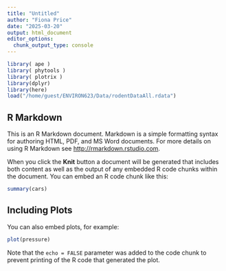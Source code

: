 ```yaml
---
title: "Untitled"
author: "Fiona Price"
date: "2025-03-20"
output: html_document
editor_options: 
  chunk_output_type: console
---
```


```r
library( ape )
library( phytools )
library( plotrix )
library(dplyr)
library(here)
load("/home/guest/ENVIRON623/Data/rodentDataAll.rdata")
```

## R Markdown

This is an R Markdown document. Markdown is a simple formatting syntax for authoring HTML, PDF, and MS Word documents. For more details on using R Markdown see <http://rmarkdown.rstudio.com>.

When you click the **Knit** button a document will be generated that includes both content as well as the output of any embedded R code chunks within the document. You can embed an R code chunk like this:

```r
summary(cars)
```

## Including Plots

You can also embed plots, for example:

```r
plot(pressure)
```

Note that the `echo = FALSE` parameter was added to the code chunk to prevent printing of the R code that generated the plot.
